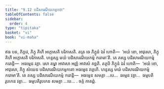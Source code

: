 ```yaml
---
title: "9.12 បដិសារណីយកម្មកថា"
tableOfContents: false
sidebar:
  order: 4
type: "tipitaka"
basket: "vi"
book: "vi-maha"
---
```



<DynamicBreadcrumb />

<Division number="414" book="vi-maha">

<Paragraph number="1850" book="vi-maha">
ឥធ បន, ភិក្ខវេ, ភិក្ខុ គិហី អក្កោសតិ បរិភាសតិ. តត្រ ចេ ភិក្ខូនំ ឯវំ ហោតិ—  ‘អយំ ខោ, អាវុសោ, ភិក្ខុ គិហី អក្កោសតិ បរិភាសតិ. ហន្ទស្ស មយំ បដិសារណីយកម្មំ ករោមា’តិ. តេ តស្ស បដិសារណីយកម្មំ ករោន្តិ—  អធម្មេន វគ្គា. សោ តម្ហា អាវាសា អញ្ញំ អាវាសំ គច្ឆតិ. តត្ថបិ ភិក្ខូនំ ឯវំ ហោតិ—  ‘អយំ ខោ, អាវុសោ, ភិក្ខុ សំឃេន បដិសារណីយកម្មកតោ អធម្មេន វគ្គេហិ. ហន្ទស្ស មយំ បដិសារណីយកម្មំ ករោមា’តិ. តេ តស្ស បដិសារណីយកម្មំ ករោន្តិ—  អធម្មេន សមគ្គា …បេ…  ធម្មេន វគ្គា…  ធម្មបតិរូបកេន វគ្គា…  ធម្មបតិរូបកេន សមគ្គា …បេ… .

</Paragraph>
</Division>

<Paragraph number="1851" type="center" book="vi-maha">
ចក្កំ កាតព្ពំ.
</Paragraph>